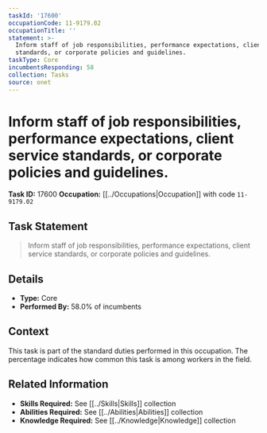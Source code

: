 ```yaml
---
taskId: '17600'
occupationCode: 11-9179.02
occupationTitle: ''
statement: >-
  Inform staff of job responsibilities, performance expectations, client service
  standards, or corporate policies and guidelines.
taskType: Core
incumbentsResponding: 58
collection: Tasks
source: onet
---
```

# Inform staff of job responsibilities, performance expectations, client service standards, or corporate policies and guidelines.

**Task ID:** 17600
**Occupation:** [[../Occupations|Occupation]] with code `11-9179.02`

## Task Statement

> Inform staff of job responsibilities, performance expectations, client service standards, or corporate policies and guidelines.

## Details

- **Type:** Core
- **Performed By:** 58.0% of incumbents

## Context

This task is part of the standard duties performed in this occupation. The percentage indicates how common this task is among workers in the field.

## Related Information

- **Skills Required:** See [[../Skills|Skills]] collection
- **Abilities Required:** See [[../Abilities|Abilities]] collection
- **Knowledge Required:** See [[../Knowledge|Knowledge]] collection
